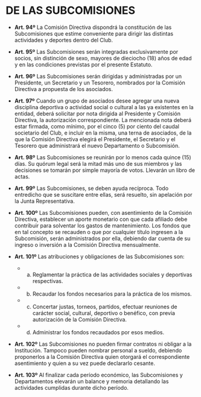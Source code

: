 # DE LAS SUBCOMISIONES

* **Art. 94º**
La Comisión Directiva dispondrá la constitución de las Subcomisiones que estime conveniente para dirigir las distintas actividades y deportes dentro del Club.

* **Art. 95º**
Las Subcomisiones serán integradas exclusivamente por socios, sin distinción de sexo, mayores de dieciocho (18) años de edad y en las condiciones previstas por el presente Estatuto.

* **Art. 96º**
Las Subcomisiones serán dirigidas y administradas por un Presidente, un Secretario y un Tesorero, nombrados por la Comisión Directiva a propuesta de los asociados.

* **Art. 97º**
Cuando un grupo de asociados desee agregar una nueva disciplina deportiva o actividad social o cultural a las ya existentes en la entidad, deberá solicitar por nota dirigida al Presidente y Comisión Directiva, la autorización correspondiente. La mencionada nota deberá estar firmada, como mínimo, por el cinco (5) por ciento del caudal societario del Club, e incluir en la misma, una terna de asociados, de la que la Comisión Directiva elegirá el Presidente, el Secretario y el Tesorero que administrará el nuevo Departamento o Subcomisión.

* **Art. 98º**
Las Subcomisiones se reunirán por lo menos cada quince (15) días. Su quórum legal será la mitad más uno de sus miembros y las decisiones se tomarán por simple mayoría de votos. Llevarán un libro de actas.

<div id="art99">
* **Art. 99º**
Las Subcomisiones, se deben ayuda recíproca. Todo entredicho que se suscitare entre ellas, será resuelto, sin apelación por la Junta Representativa.

* **Art. 100º**
Las Subcomisiones pueden, con asentimiento de la Comisión Directiva, establecer un aporte monetario con que cada afiliado debe contribuir para solventar los gastos de mantenimiento. Los fondos que en tal concepto se recauden o que por cualquier título ingresen a la Subcomisión, serán administrados por ella, debiendo dar cuenta de su ingreso o inversión a la Comisión Directiva mensualmente.

* **Art. 101º**
Las atribuciones y obligaciones de las Subcomisiones son:
    + a) Reglamentar la práctica de las actividades sociales y deportivas respectivas.
    + b) Recaudar los fondos necesarios para la práctica de los mismos.
    + c) Concertar justas, torneos, partidos, efectuar reuniones de carácter social, cultural, deportivo o benéfico, con previa autorización de la Comisión Directiva.
    + d) Administrar los fondos recaudados por esos medios.

* **Art. 102º**
Las Subcomisiones no pueden firmar contratos ni obligar a la Institución. Tampoco pueden nombrar personal a sueldo, debiendo proponerlos a la Comisión Directiva quien otorgará el correspondiente asentimiento y quien a su vez puede declararlo cesante.

* **Art. 103º**
Al finalizar cada período económico, las Subcomisiones y Departamentos elevarán un balance y memoria detallando las actividades cumplidas durante dicho período.
